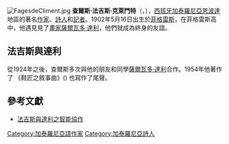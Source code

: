 {{Link style|time=2015-12-13T14:04:34+00:00}}
[[File:FagesdeCliment.jpg|thumb]]
'''查爾斯·法吉斯·克萊門特'''（{{lang|ca|Carles Fages de Climent}}，{{bd|1902年||1968年|catIdx=K}}），[[西班牙|西班牙]][[加泰羅尼亞|加泰羅尼亞]][[:en:Empordà|恩波達]]地區的著名[[作家|作家]]、[[詩人|詩人]]和[[記者|記者]]。1902年5月16日出生於[[:en:Figueres|菲格雷斯]]，在菲格雷斯高中，他遇見見了[[畫家|畫家]][[薩爾瓦多·達利|薩爾瓦多·達利]]，他們就成為終身的友誼。 
== 法吉斯與達利==
從1924年之後，查爾斯多次與他的朋友和同學[[薩爾瓦多·達利|薩爾瓦多·達利]]合作。1954年他著作了 《鞋匠之敘事曲》({{lang|ca|"La balada del Sabater d'Ordis"}}) 也寫作了尾聲。

==參考文獻==
*[http://www.salvador-dali.org/serveis/ced/articles/en_article6.html 法吉斯與達利之智能協作] {{Wayback|url=http://www.salvador-dali.org/serveis/ced/articles/en_article6.html |date=20140712142651 }}

[[Category:加泰羅尼亞語作家|Category:加泰羅尼亞語作家]]
[[Category:加泰羅尼亞詩人|Category:加泰羅尼亞詩人]]


{{Spain-bio-stub}}
{{writer-stub}}